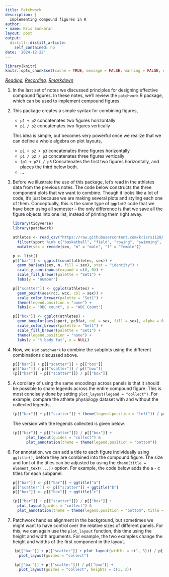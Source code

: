 ```yaml
---
title: Patchwork
description: |
  Implementing compound figures in R
author:
- name: Kris Sankaran
layout: post
output:
  distill::distill_article:
    self_contained: no
date: '2024-12-22'
---
```


```r
library(knitr)
knitr::opts_chunk$set(cache = TRUE, message = FALSE, warning = FALSE, echo = TRUE, fig.height = 5, retina = 4)
```

_[Reading](https://clauswilke.com/dataviz/multi-panel-figures.html), [Recording](https://mediaspace.wisc.edu/media/Week%203%20%5B4%5D%20Patchwork/1_59ftmcdh),  [Rmarkdown](https://github.com/krisrs1128/stat436_s24/blob/main/notes/2024-12-27-week03-04.Rmd)_

1. In the last set of notes we discussed principles for designing effective
compound figures. In these notes, we'll review the `patchwork` R package, which
can be used to implement compound figures.

1. This package creates a simple syntax for combining figures,

    * `p1 + p2` concatenates two figures horizontally
    * `p1 / p2` concatenates two figures vertically
    
    This idea is simple, but becomes very powerful once we realize that we can
    define a whole algebra on plot layouts,
    
    * `p1 + p2 + p3` concatenates three figures horizontally
    * `p1 / p2 / p3` concatenates three figures vertically
    * `(p1 + p2) / p3` Concatenates the first two figures horizontally, and places the third below both.
    * ...

1. Before we illustrate the use of this package, let's read in the athletes data
from the previous notes. The code below constructs the three component plots
that we want to combine. Though it looks like a lot of code, it's just because
we are making several plots and styling each one of them. Conceptually, this is
the same type of `ggplot2` code that we have been using all semester -- the only
difference is that we save all the figure objects into one list, instead of
printing them right away.
    
    ```r
    library(tidyverse)
    library(patchwork)
    
    athletes <- read_csv("https://raw.githubusercontent.com/krisrs1128/stat436_s23/main/data/athletes.csv") %>%
      filter(sport %in% c("basketball", "field", "rowing", "swimming", "tennis", "track (400m)")) %>%
      mutate(sex = recode(sex, "m" = "male", "f" = "female"))
    
    p <- list()
    p[["bar"]] <- ggplot(count(athletes, sex)) +
      geom_bar(aes(sex, n, fill = sex), stat = "identity") +
      scale_y_continuous(expand = c(0, 0)) +
      scale_fill_brewer(palette = "Set1") +
      labs(y = "number")
    
    p[["scatter"]] <- ggplot(athletes) +
      geom_point(aes(rcc, wcc, col = sex)) +
      scale_color_brewer(palette = "Set1") +
      theme(legend.position = "none") +
      labs(x = "RBC count", y = "WBC Count")
    
    p[["box"]] <- ggplot(athletes) +
      geom_boxplot(aes(sport, pcBfat, col = sex, fill = sex), alpha = 0.5) +
      scale_color_brewer(palette = "Set1") +
      scale_fill_brewer(palette = "Set1") +
      theme(legend.position = "none") +
      labs(y = "% body fat", x = NULL)
    ```
  
1. Now, we use `patchwork` to combine the subplots using the different
combinations discussed above.
    
    ```r
    p[["bar"]] + p[["scatter"]] + p[["box"]]
    p[["bar"]] / p[["scatter"]] / p[["box"]]
    (p[["bar"]] + p[["scatter"]]) / p[["box"]]
    ```

1. A corollary of using the same encodings across panels is that it should be
possible to share legends across the entire compound figure. This is most
concisely done by setting `plot_layout(legend = "collect")`. For example,
compare the athlete physiology dataset with and without the collected legends,
    
    ```r
    (p[["bar"]] + p[["scatter"]] + theme(legend.position = "left")) / p[["box"]] # turns legends back on
    ```

    The version with the legends collected is given below.

    ```r
    (p[["bar"]] + p[["scatter"]]) / p[["box"]] +
          plot_layout(guides = "collect") &
          plot_annotation(theme = theme(legend.position = "bottom"))
    ```
  
1. For annotation, we can add a title to each figure individually using
`ggtitle()`, before they are combined into the compound figure. The size and
font of the titles can be adjusted by using the `theme(title =
element_text(...))` option. For example, the code below adds the a - c titles
for each subpanel.
    
    ```r
    p[["bar"]] <- p[["bar"]] + ggtitle("a")
    p[["scatter"]] <- p[["scatter"]] + ggtitle("b")
    p[["box"]] <- p[["box"]] + ggtitle("c")
    
    (p[["bar"]] + p[["scatter"]]) / p[["box"]] +
      plot_layout(guides = "collect") &
      plot_annotation(theme = theme(legend.position = "bottom", title = element_text(size = 10)))
    ```
    
1. Patchwork handles alignment in the background, but sometimes we might want to
have control over the relative sizes of different panels. For this, we can again
use the `plot_layout` function, this time using the height and width arguments.
For example, the two examples change the height and widths of the first
component in the layout.

```r
    (p[["bar"]] + p[["scatter"]] + plot_layout(widths = c(1, 3))) / p[["box"]] +
      plot_layout(guides = "collect")

    (p[["bar"]] + p[["scatter"]]) / p[["box"]] +
      plot_layout(guides = "collect", heights = c(1, 3))
```

